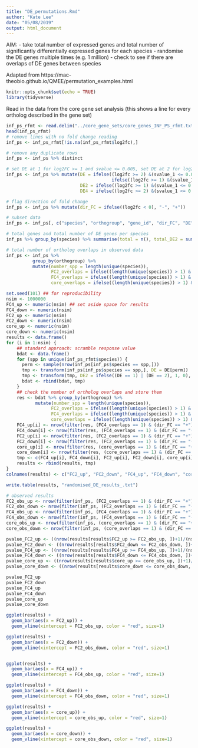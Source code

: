 ```yaml
---
title: "DE_permutations.Rmd"
author: "Kate Lee"
date: "05/08/2019"
output: html_document
---
```


AIM: 
- take total number of expressed genes and total number of significantly differentially expressed genes for each species
- randomise the DE genes multiple times (e.g. 1 million)
- check to see if there are overlaps of DE genes between species 

Adapted from https://mac-theobio.github.io/QMEE/permutation_examples.html
```r
knitr::opts_chunk$set(echo = TRUE)
library(tidyverse)
```

Read in the data from the core gene set analysis (this shows a line for every ortholog described in the gene set)

```r

inf_ps_rfmt <- read.delim("../core_gene_sets/core_genes_INF_PS_rfmt.txt", header = TRUE, sep = "\t")
head(inf_ps_rfmt)
# remove lines with no fold change reading
inf_ps <- inf_ps_rfmt[!is.na(inf_ps_rfmt$log2fc),]

# remove any duplicate rows
inf_ps <- inf_ps %>% distinct

# set DE at 1 for log2FC >= 1 and svalue <= 0.005, set DE at 2 for log2FC >= 2 and svalue <= 0.005
inf_ps <- inf_ps %>% mutate(DE = ifelse((log2fc >= 2) &(svalue_1 <= 0.005), 2, 
                                        ifelse((log2fc >= 1) &(svalue_1 <= 0.005), 1, 0)),
                            DE2 = ifelse((log2fc >= 1) &(svalue_1 <= 0.005), 1, 0), 
                            DE4 = ifelse((log2fc >= 2) &(svalue_1 <= 0.005), 1, 0))

# flag direction of fold change
inf_ps <- inf_ps %>% mutate(dir_FC = ifelse((log2fc < 0), "-", "+"))

# subset data
inf_ps <- inf_ps[, c("species", "orthogroup", "gene_id", "dir_FC", "DE", "DE2", "DE4")]

# total genes and total number of DE genes per species
inf_ps %>% group_by(species) %>% summarise(total = n(), total_DE2 = sum(DE2), total_DE4 = sum(DE4))

# total number of ortholog overlaps in observed data
inf_ps <- inf_ps %>% 
          group_by(orthogroup) %>% 
          mutate(number_spp = length(unique(species)), 
                 FC2_overlaps = ifelse((length(unique(species)) > 1) & (sum(DE2) == length(unique(species))), 1, 0),        
                 FC4_overlaps = ifelse((length(unique(species)) > 1) & (sum(DE4) == length(unique(species))), 1, 0), 
                 core_overlaps = ifelse((length(unique(species)) > 1) & (sum(DE2) == (length(unique(species)))) & (sum(DE4) >= 1), 1, 0))
```



```r
set.seed(101) ## for reproducibility
nsim <- 1000000
FC4_up <- numeric(nsim) ## set aside space for results
FC4_down <- numeric(nsim)
FC2_up <- numeric(nsim)
FC2_down <- numeric(nsim)
core_up <- numeric(nsim)
core_down <- numeric(nsim)
results <- data.frame()
for (i in 1:nsim) {
    ## standard approach: scramble response value
    bdat <- data.frame()
    for (spp in unique(inf_ps_rfmt$species)) {
      perm <- sample(nrow(inf_ps[inf_ps$species == spp,]))
      tmp <- transform(inf_ps[inf_ps$species == spp,], DE = DE[perm])
      tmp <- transform(tmp, DE2 = ifelse((DE == 1) | (DE == 2), 1, 0), DE4 = ifelse((DE == 2), 1, 0))
      bdat <- rbind(bdat, tmp)
    }
    ## check the number of ortholog overlaps and store them
    res <- bdat %>% group_by(orthogroup) %>% 
           mutate(number_spp = length(unique(species)), 
                 FC2_overlaps = ifelse((length(unique(species)) > 1) & (sum(DE2) == length(unique(species))), 1, 0),        
                 FC4_overlaps = ifelse((length(unique(species)) > 1) & (sum(DE4) == length(unique(species))), 1, 0), 
                 core_overlaps = ifelse((length(unique(species)) > 1) & (sum(DE2) == (length(unique(species)))) & (sum(DE4) >= 1), 1, 0))
    FC4_up[i] <- nrow(filter(res, (FC4_overlaps == 1) & (dir_FC == "+")))
    FC4_down[i] <- nrow(filter(res, (FC4_overlaps == 1) & (dir_FC == "-")))
    FC2_up[i] <- nrow(filter(res, (FC2_overlaps == 1) & (dir_FC == "+")))
    FC2_down[i] <- nrow(filter(res, (FC2_overlaps == 1) & (dir_FC == "-")))
    core_up[i] <- nrow(filter(res, (core_overlaps == 1) & (dir_FC == "+")))
    core_down[i] <- nrow(filter(res, (core_overlaps == 1) & (dir_FC == "-")))
    tmp <- c(FC4_up[i], FC4_down[i], FC2_up[i], FC2_down[i], core_up[i], core_down[i])
    results <- rbind(results, tmp)
}
colnames(results) <- c("FC2_up", "FC2_down", "FC4_up", "FC4_down", "core_up", "core_down")

write.table(results, "randomised_DE_results_.txt")
```

```r

# observed results
FC2_obs_up <- nrow(filter(inf_ps, (FC2_overlaps == 1) & (dir_FC == "+")))
FC2_obs_down <- nrow(filter(inf_ps, (FC2_overlaps == 1) & (dir_FC == "-")))
FC4_obs_up <- nrow(filter(inf_ps, (FC4_overlaps == 1) & (dir_FC == "+")))
FC4_obs_down <- nrow(filter(inf_ps, (FC4_overlaps == 1) & (dir_FC == "-")))
core_obs_up <- nrow(filter(inf_ps, (core_overlaps == 1) & (dir_FC == "+")))
core_obs_down <- nrow(filter(inf_ps, (core_overlaps == 1) & (dir_FC == "-")))

pvalue_FC2_up <- ((nrow(results[results$FC2_up >= FC2_obs_up, ])+1)/(nsim +1))
pvalue_FC2_down <- ((nrow(results[results$FC2_down <= FC2_obs_down, ])+1)/(nsim +1))
pvalue_FC4_up <- ((nrow(results[results$FC4_up >= FC4_obs_up, ])+1)/(nsim +1))
pvalue_FC4_down <- ((nrow(results[results$FC4_down <= FC4_obs_down, ])+1)/(nsim +1))
pvalue_core_up <- ((nrow(results[results$core_up >= core_obs_up, ])+1)/(nsim +1))
pvalue_core_down <- ((nrow(results[results$core_down <= core_obs_down, ])+1)/(nsim +1))

pvalue_FC2_up
pvalue_FC2_down
pvalue_FC4_up
pvalue_FC4_down
pvalue_core_up
pvalue_core_down

```


```r


ggplot(results) +
  geom_bar(aes(x = FC2_up)) +
  geom_vline(xintercept = FC2_obs_up, color = "red", size=1) 

ggplot(results) +
  geom_bar(aes(x = FC2_down)) +
  geom_vline(xintercept = FC2_obs_down, color = "red", size=1)


ggplot(results) +
  geom_bar(aes(x = FC4_up)) +
  geom_vline(xintercept = FC4_obs_up, color = "red", size=1) 

ggplot(results) +
  geom_bar(aes(x = FC4_down)) +
  geom_vline(xintercept = FC4_obs_down, color = "red", size=1)

ggplot(results) +
  geom_bar(aes(x = core_up)) +
  geom_vline(xintercept = core_obs_up, color = "red", size=1) 

ggplot(results) +
  geom_bar(aes(x = core_down)) +
  geom_vline(xintercept = core_obs_down, color = "red", size=1)


```